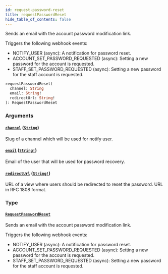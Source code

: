 ```yaml
---
id: request-password-reset
title: requestPasswordReset
hide_table_of_contents: false
---
```


Sends an email with the account password modification link.

Triggers the following webhook events:

- NOTIFY_USER (async): A notification for password reset.
- ACCOUNT_SET_PASSWORD_REQUESTED (async): Setting a new password for the account is requested.
- STAFF_SET_PASSWORD_REQUESTED (async): Setting a new password for the staff account is requested.

```graphql
requestPasswordReset(
  channel: String
  email: String!
  redirectUrl: String!
): RequestPasswordReset
```

### Arguments

#### [`channel`](#) ([`String`](../../../developer/api-reference/scalars/string))

Slug of a channel which will be used for notify user.

#### [`email`](#) ([`String!`](../../../developer/api-reference/scalars/string))

Email of the user that will be used for password recovery.

#### [`redirectUrl`](#) ([`String!`](../../../developer/api-reference/scalars/string))

URL of a view where users should be redirected to reset the password. URL in RFC 1808 format.

### Type

#### [`RequestPasswordReset`](../../../developer/api-reference/objects/request-password-reset)

Sends an email with the account password modification link.

Triggers the following webhook events:

- NOTIFY_USER (async): A notification for password reset.
- ACCOUNT_SET_PASSWORD_REQUESTED (async): Setting a new password for the account is requested.
- STAFF_SET_PASSWORD_REQUESTED (async): Setting a new password for the staff account is requested.
